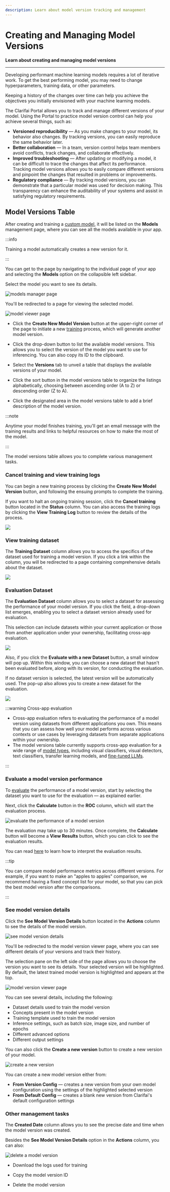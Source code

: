 ```yaml
---
description: Learn about model version tracking and management
---
```


# Creating and Managing Model Versions

**Learn about creating and managing model versions**
<hr />

Developing performant machine learning models requires a lot of iterative work. To get the best performing model, you may need to change hyperparameters, training data, or other parameters. 

Keeping a history of the changes over time can help you achieve the objectives you initially envisioned with your machine learning models. 

The Clarifai Portal allows you to track and manage different versions of your model. Using the Portal to practice model version control can help you achieve several things, such as:

- **Versioned reproducibility** — As you make changes to your model, its behavior also changes. By tracking versions, you can easily reproduce the same behavior later. 
- **Better collaboration** — In a team, version control helps team members avoid conflicts, track changes, and collaborate effectively.
- **Improved troubleshooting** — After updating or modifying a model, it can be difficult to trace the changes that affect its performance. Tracking model versions allows you to easily compare different versions and pinpoint the changes that resulted in problems or improvements. 
- **Regulatory compliance** — By tracking model versions, you can demonstrate that a particular model was used for decision making. This transparency can enhance the auditability of your systems and assist in satisfying regulatory requirements. 

##  Model Versions Table

After creating and training a [custom model](https://docs.clarifai.com/portal-guide/model/pcustom-model-walkthrough/), it will be listed on the **Models** management page, where you can see all the models available in your app. 

:::info

Training a model automatically creates a new version for it. 

:::

You can get to the page by navigating to the individual page of your app and selecting the **Models** option on the collapsible left sidebar. 

Select the model you want to see its details.

![models manager page](/img/community/model_versions/model_versions_1.png)

You'll be redirected to a page for viewing the selected model. 

![model viewer page](/img/community/model_versions/model_versions_2.png)

- Click the **Create New Model Version** button at the upper-right corner of the page to initiate a new [training](https://docs.clarifai.com/portal-guide/model/training-basics) process, which will generate another model version.

- Click the drop-down button to list the available model versions. This allows you to select the version of the model you want to use for inferencing. You can also copy its ID to the clipboard. 

- Select the **Versions** tab to unveil a table that displays the available versions of your model. 

- Click the sort button in the model versions table to organize the listings alphabetically, choosing between ascending order (A to Z) or descending order (Z to A).

- Click the designated area in the model versions table to add a brief description of the model version. 

:::note

Anytime your model finishes training, you'll get an email message with the training results and links to helpful resources on how to make the most of the model.  

:::

The model versions table allows you to complete various management tasks. 

### Cancel training and view training logs

You can begin a new training process by clicking the **Create New Model Version** button, and following the ensuing prompts to complete the training. 

If you want to halt an ongoing training session, click the **Cancel training** button located in the **Status** column. You can also access the training logs by clicking the **View Training Log** button to review the details of the process.

![](/img/community/model_versions/model_versions_3.png)

### View training dataset

The **Training Dataset** column allows you to access the specifics of the dataset used for training a model version. If you click a link within the column, you will be redirected to a page containing comprehensive details about the dataset. 

![](/img/community/model_versions/model_versions_3_1.png)

### Evaluation Dataset

The **Evaluation Dataset** column allows you to select a dataset for assessing the performance of your model version. If you click the field, a drop-down list emerges, enabling you to select a dataset version already used for evaluation. 

This selection can include datasets within your current application or those from another application under your ownership, facilitating cross-app evaluation.

![](/img/community/model_versions/model_versions_4_1.png)

Also, if you click the **Evaluate with a new Dataset** button, a small window will pop up. Within this window, you can choose a new dataset that hasn't been evaluated before, along with its version, for conducting the evaluation. 

If no dataset version is selected, the latest version will be automatically used. The pop-up also allows you to create a new dataset for the evaluation. 

![](/img/community/model_versions/model_versions_4_2.png)

:::warning Cross-app evaluation

- Cross-app evaluation refers to evaluating the performance of a model version using datasets from different applications you own. This means that you can assess how well your model performs across various contexts or use cases by leveraging datasets from separate applications within your ownership. 
- The model versions table currently supports cross-app evaluation for a wide range of [model types](https://docs.clarifai.com/portal-guide/model/model-types/), including visual classifiers, visual detectors, text classifiers, transfer learning models, and [fine-tuned LLMs](https://docs.clarifai.com/portal-guide/evaluate/llms).

:::

### Evaluate a model version performance

To [evaluate](https://docs.clarifai.com/portal-guide/evaluate/) the performance of a model version, start by selecting the dataset you want to use for the evaluation — as explained earlier.

Next, click the **Calculate** button in the **ROC** column, which will start the evaluation process.

![evaluate the performance of a model version](/img/community/model_versions/model_versions_4.png)

The evaluation may take up to 30 minutes. Once complete, the **Calculate** button will become a **View Results** button, which you can click to see the evaluation results.

You can read [here](https://docs.clarifai.com/portal-guide/evaluate/interpreting-evaluations/) to learn how to interpret the evaluation results.

:::tip

You can compare model performance metrics across different versions. For example, if you want to make an "apples to apples" comparison, we recommend having a fixed concept list for your model, so that you can pick the best model version after the comparisons.

:::

### See model version details

Click the **See Model Version Details** button located in the **Actions** column to see the details of the model version.

![see model version details](/img/community/model_versions/model_versions_5.png)
 
You'll be redirected to the model version viewer page, where you can see different details of your versions and track their history.

The selection pane on the left side of the page allows you to choose the version you want to see its details. Your selected version will be highlighted. By default, the latest trained model version is highlighted and appears at the top. 

![model version viewer page](/img/community/model_versions/model_versions_6.png)

You can see several details, including the following:

- Dataset details used to train the model version
- Concepts present in the model version
- Training template used to train the model version
- Inference settings, such as batch size, image size, and number of epochs 
- Different advanced options
- Different output settings

You can also click the **Create a new version** button to create a new version of your model. 

![create a new version](/img/community/model_versions/model_versions_7.png)

You can create a new model version either from:

- **From Version Config** — creates a new version from your own model configuration using the settings of the highlighted selected version
- **From Default Config** — creates a blank new version from Clarifai's default configuration settings

### Other management tasks

The **Created Date** column allows you to see the precise date and time when the model version was created.  

Besides the **See Model Version Details** option in the **Actions** column, you can also:

![delete a model version](/img/community/model_versions/model_versions_8.png)

- Download the logs used for training

- Copy the model version ID

- Delete the model version

